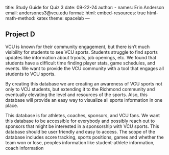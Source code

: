 title: Study Guide for Quiz 3
date: 09-22-24 
author:
    - names: Erin Anderson
      email: andersones3@vcu.edu
format:
    html:
        embed-resources: true
        html-math-method: katex
        theme: spacelab
---

## Project D

VCU is known for their community engagement, but there isn’t much visibility for students to see VCU sports. Students struggle to find sports updates like information about tryouts, job openings, etc. We found that students have a difficult time finding player stats, game schedules, and events. 
We want to provide the VCU community with a tool that engages all students to VCU sports. 

By creating this database we are creating an awareness of VCU sports not only to VCU students, but extending it to the Richmond community and eventually elevating the level and resources of the sports. Also, this database will provide an easy way to visualize all sports information in one place. 

This database is for athletes, coaches, sponsors, and VCU fans. We want this database to be accessible for everybody and possibly reach out to sponsors that might be interested in a sponsorship with VCU sports. This database should be user friendly and easy to access. The scope of the database includes score tracking, sports positions, games and whether the team won or lose, peoples information like student-athlete information, coach information


